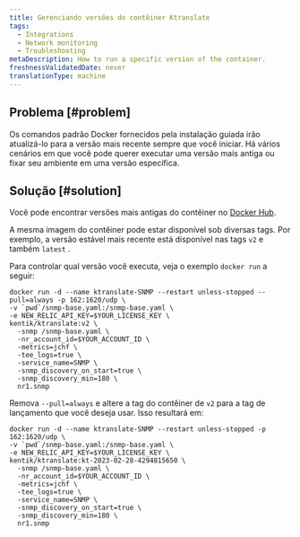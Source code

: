 ```yaml
---
title: Gerenciando versões do contêiner Ktranslate
tags:
  - Integrations
  - Network monitoring
  - Troubleshooting
metaDescription: How to run a specific version of the container.
freshnessValidatedDate: never
translationType: machine
---
```


## Problema [#problem]

Os comandos padrão Docker fornecidos pela instalação guiada irão atualizá-lo para a versão mais recente sempre que você iniciar. Há vários cenários em que você pode querer executar uma versão mais antiga ou fixar seu ambiente em uma versão específica.

## Solução [#solution]

Você pode encontrar versões mais antigas do contêiner no [Docker Hub](https://hub.docker.com/r/kentik/ktranslate/tags).

A mesma imagem do contêiner pode estar disponível sob diversas tags. Por exemplo, a versão estável mais recente está disponível nas tags `v2` e também `latest` .

Para controlar qual versão você executa, veja o exemplo `docker run` a seguir:

```shell
docker run -d --name ktranslate-SNMP --restart unless-stopped --pull=always -p 162:1620/udp \
-v `pwd`/snmp-base.yaml:/snmp-base.yaml \
-e NEW_RELIC_API_KEY=$YOUR_LICENSE_KEY \
kentik/ktranslate:v2 \
  -snmp /snmp-base.yaml \
  -nr_account_id=$YOUR_ACCOUNT_ID \
  -metrics=jchf \
  -tee_logs=true \
  -service_name=SNMP \
  -snmp_discovery_on_start=true \
  -snmp_discovery_min=180 \
  nr1.snmp
```

Remova `--pull=always` e altere a tag do contêiner de `v2` para a tag de lançamento que você deseja usar. Isso resultará em:

```shell
docker run -d --name ktranslate-SNMP --restart unless-stopped -p 162:1620/udp \
-v `pwd`/snmp-base.yaml:/snmp-base.yaml \
-e NEW_RELIC_API_KEY=$YOUR_LICENSE_KEY \
kentik/ktranslate:kt-2023-02-28-4294815650 \
  -snmp /snmp-base.yaml \
  -nr_account_id=$YOUR_ACCOUNT_ID \
  -metrics=jchf \
  -tee_logs=true \
  -service_name=SNMP \
  -snmp_discovery_on_start=true \
  -snmp_discovery_min=180 \
  nr1.snmp
```
